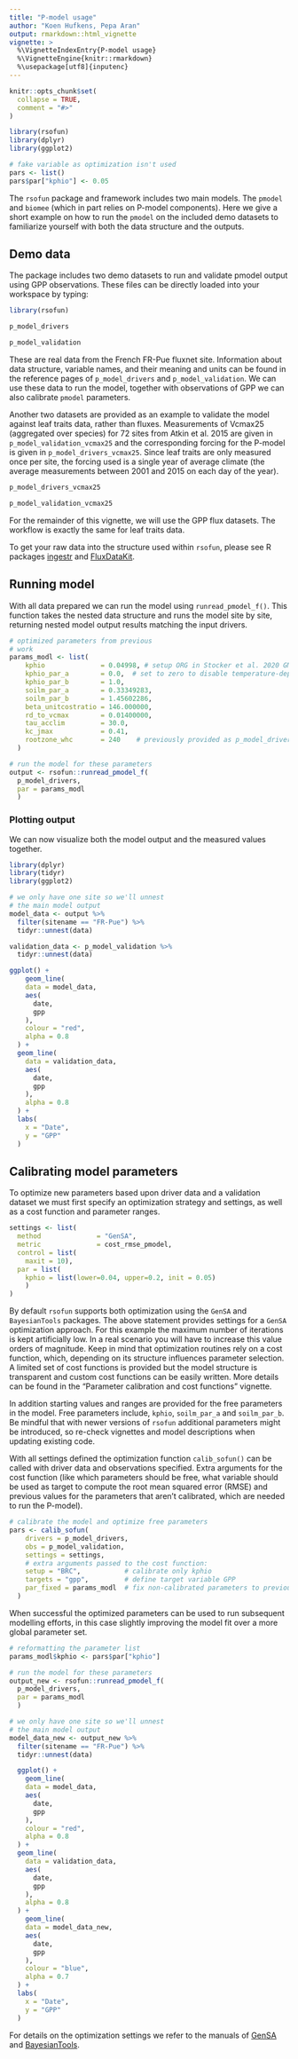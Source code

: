 ```yaml
---
title: "P-model usage"
author: "Koen Hufkens, Pepa Aran"
output: rmarkdown::html_vignette
vignette: >
  %\VignetteIndexEntry{P-model usage}
  %\VignetteEngine{knitr::rmarkdown}
  %\usepackage[utf8]{inputenc}
---
```


```r
knitr::opts_chunk$set(
  collapse = TRUE,
  comment = "#>"
)

library(rsofun)
library(dplyr)
library(ggplot2)

# fake variable as optimization isn't used
pars <- list()
pars$par["kphio"] <- 0.05
```

The `rsofun` package and framework includes two main models. The `pmodel` and `biomee` (which in part relies on P-model components). Here we give a short example on how to run the `pmodel` on the included demo datasets to familiarize yourself with both the data structure and the outputs.

## Demo data

The package includes two demo datasets to run and validate pmodel output using GPP observations. These files can be directly loaded into your workspace by typing:

```r
library(rsofun)

p_model_drivers

p_model_validation
```

These are real data from the French FR-Pue fluxnet site. Information about data structure, variable names, and their meaning and units can be found in the reference pages of `p_model_drivers` and `p_model_validation`. We can use these data to run the model, together with observations of GPP we can also calibrate `pmodel` parameters. 

Another two datasets are provided as an example to validate the model against leaf traits data, rather than fluxes. Measurements of Vcmax25 (aggregated over species) for 72 sites from Atkin et al. 2015 are given in `p_model_validation_vcmax25` and the corresponding forcing for the P-model is given in `p_model_drivers_vcmax25`. Since leaf traits are only measured once per site, the forcing used is a single year of average climate (the average measurements between 2001 and 2015 on each day of the year).

```r
p_model_drivers_vcmax25

p_model_validation_vcmax25
```

For the remainder of this vignette, we will use the GPP flux datasets. The workflow is exactly the same for leaf traits data. 

To get your raw data into the structure used within `rsofun`, please see R packages [ingestr](https://github.com/geco-bern/ingestr) and [FluxDataKit](https://github.com/geco-bern/FluxDataKit).

## Running model

With all data prepared we can run the model using `runread_pmodel_f()`. This function takes the nested data structure and runs the model site by site, returning nested model output results matching the input drivers. 

```r

# optimized parameters from previous
# work
params_modl <- list(
    kphio              = 0.04998, # setup ORG in Stocker et al. 2020 GMD
    kphio_par_a        = 0.0,  # set to zero to disable temperature-dependence of kphio, setup ORG in Stocker et al. 2020 GMD
    kphio_par_b        = 1.0,
    soilm_par_a        = 0.33349283,
    soilm_par_b        = 1.45602286,
    beta_unitcostratio = 146.000000,
    rd_to_vcmax        = 0.01400000,
    tau_acclim         = 30.0,
    kc_jmax            = 0.41,
    rootzone_whc       = 240    # previously provided as p_model_drivers$site_info[[1]]$whc
  )

# run the model for these parameters
output <- rsofun::runread_pmodel_f(
  p_model_drivers,
  par = params_modl
  )
```

### Plotting output

We can now visualize both the model output and the measured values together.

```r
library(dplyr)
library(tidyr)
library(ggplot2)

# we only have one site so we'll unnest
# the main model output
model_data <- output %>%
  filter(sitename == "FR-Pue") %>%
  tidyr::unnest(data)

validation_data <- p_model_validation %>%
  tidyr::unnest(data)

ggplot() +
    geom_line(
    data = model_data,
    aes(
      date,
      gpp
    ),
    colour = "red",
    alpha = 0.8
  ) +
  geom_line(
    data = validation_data,
    aes(
      date,
      gpp
    ),
    alpha = 0.8
  ) +
  labs(
    x = "Date",
    y = "GPP"
  )
```

## Calibrating model parameters

To optimize new parameters based upon driver data and a validation dataset we must first specify an optimization strategy and settings, as well as a cost function and parameter ranges.

```r
settings <- list(
  method              = "GenSA",
  metric              = cost_rmse_pmodel,
  control = list(
    maxit = 10),
  par = list(
    kphio = list(lower=0.04, upper=0.2, init = 0.05)
    )
)
```

By default `rsofun` supports both optimization using the `GenSA` and `BayesianTools` packages. The above statement provides settings for a `GenSA` optimization approach. For this example the maximum number of iterations is kept artificially low. In a real scenario you will have to increase this value orders of magnitude. Keep in mind that optimization routines rely on a cost function, which, depending on its structure influences parameter selection. A limited set of cost functions is provided but the model structure is transparent and custom cost functions can be easily written. More details can be found in the "Parameter calibration and cost functions" vignette.

In addition starting values and ranges are provided for the free parameters in the model. Free parameters include, `kphio`, `soilm_par_a` and `soilm_par_b`. Be mindful that with newer versions of `rsofun` additional parameters might be introduced, so re-check vignettes and model descriptions when updating existing code.

With all settings defined the optimization function `calib_sofun()` can be called with driver data and observations specified. Extra arguments for the cost function (like which parameters should be free, what variable should be used as target to compute the root mean squared error (RMSE) and previous values for the parameters that aren't calibrated, which are needed to run the P-model).

```r
# calibrate the model and optimize free parameters
pars <- calib_sofun(
    drivers = p_model_drivers,  
    obs = p_model_validation,
    settings = settings,
    # extra arguments passed to the cost function:
    setup = "BRC",           # calibrate only kphio
    targets = "gpp",         # define target variable GPP
    par_fixed = params_modl  # fix non-calibrated parameters to previous values
  )
```

When successful the optimized parameters can be used to run subsequent modelling efforts, in this case slightly improving the model fit over a more global parameter set.

```r
# reformatting the parameter list
params_modl$kphio <- pars$par["kphio"]

# run the model for these parameters
output_new <- rsofun::runread_pmodel_f(
  p_model_drivers,
  par = params_modl
  )

# we only have one site so we'll unnest
# the main model output
model_data_new <- output_new %>%
  filter(sitename == "FR-Pue") %>%
  tidyr::unnest(data)

  ggplot() +
    geom_line(
    data = model_data,
    aes(
      date,
      gpp
    ),
    colour = "red",
    alpha = 0.8
  ) +
  geom_line(
    data = validation_data,
    aes(
      date,
      gpp
    ),
    alpha = 0.8
  ) +
    geom_line(
    data = model_data_new,
    aes(
      date,
      gpp
    ),
    colour = "blue",
    alpha = 0.7
  ) +
  labs(
    x = "Date",
    y = "GPP"
  )
```

For details on the optimization settings we refer to the manuals of [GenSA](https://cran.r-project.org/package=GenSA) and [BayesianTools](https://github.com/florianhartig/BayesianTools).
